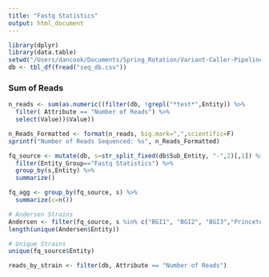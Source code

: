```yaml
---
title: "Fastq Statistics"
output: html_document
---
```


```r
library(dplyr)
library(data.table)
setwd("/Users/dancook/Documents/Spring_Rotation/Variant-Caller-Pipeline/analysis/")
db <- tbl_df(fread("seq_db.csv"))
```

### Sum of Reads

```r
n_reads <- sum(as.numeric((filter(db, !grepl("*test*",Entity)) %>% 
  filter( Attribute == "Number of Reads") %>% 
  select(Value))$Value))

n_Reads_Formatted <- format(n_reads, big.mark=",",scientific=F)
sprintf("Number of Reads Sequenced: %s", n_Reads_Formatted)
```

```r

fq_source <- mutate(db, s=str_split_fixed(db$Sub_Entity, "-",2)[,1]) %>%
  filter(Entity_Group=="Fastq Statistics") %>%
  group_by(s,Entity) %>%
  summarize()

fq_agg <- group_by(fq_source, s) %>%
  summarize(c=n())

# Andersen Strains
Andersen <- filter(fq_source, s %in% c("BGI1", "BGI2", "BGI3","Princeton","Uchicago"))
length(unique(Andersen$Entity))

# Unique Strains
unique(fq_source$Entity)

```

```r

reads_by_strain <- filter(db, Attribute == "Number of Reads")

```

